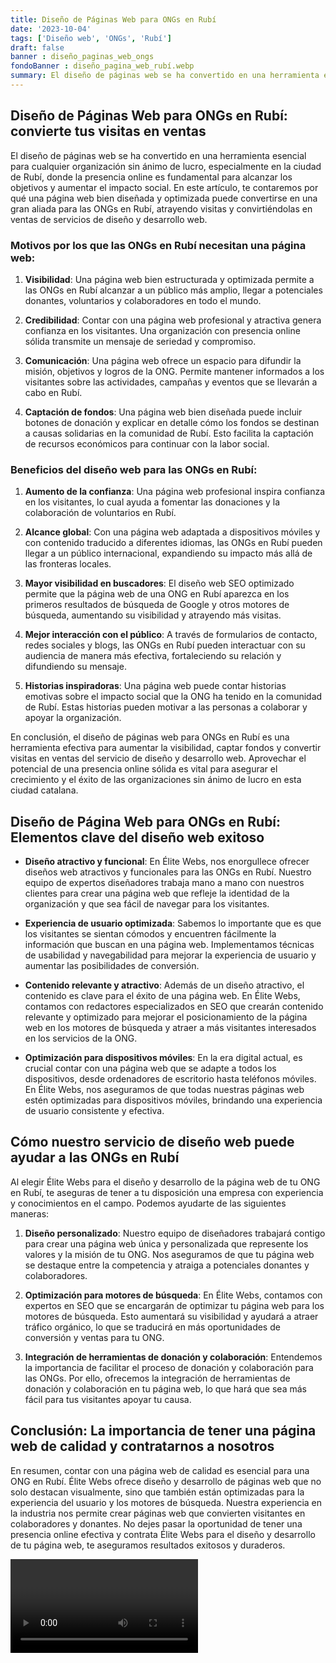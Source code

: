 ```yaml
---
title: Diseño de Páginas Web para ONGs en Rubí
date: '2023-10-04'
tags: ['Diseño web', 'ONGs', 'Rubí']
draft: false
banner : diseño_paginas_web_ongs
fondoBanner : diseño_pagina_web_rubí.webp
summary: El diseño de páginas web se ha convertido en una herramienta esencial para cualquier organización sin ánimo de lucro, especialmente en la ciudad de Rubí, donde la presencia online es fundamental para alcanzar los objetivos y aumentar el impacto social. En este artículo, te contaremos por qué una página web bien diseñada y optimizada puede convertirse en una gran aliada para las ONGs en Rubí, atrayendo visitas y convirtiéndolas en ventas de servicios de diseño y desarrollo web.
---
```


## Diseño de Páginas Web para ONGs en Rubí: convierte tus visitas en ventas

El diseño de páginas web se ha convertido en una herramienta esencial para cualquier organización sin ánimo de lucro, especialmente en la ciudad de Rubí, donde la presencia online es fundamental para alcanzar los objetivos y aumentar el impacto social. En este artículo, te contaremos por qué una página web bien diseñada y optimizada puede convertirse en una gran aliada para las ONGs en Rubí, atrayendo visitas y convirtiéndolas en ventas de servicios de diseño y desarrollo web.

### Motivos por los que las ONGs en Rubí necesitan una página web:

1. **Visibilidad**: Una página web bien estructurada y optimizada permite a las ONGs en Rubí alcanzar a un público más amplio, llegar a potenciales donantes, voluntarios y colaboradores en todo el mundo.

2. **Credibilidad**: Contar con una página web profesional y atractiva genera confianza en los visitantes. Una organización con presencia online sólida transmite un mensaje de seriedad y compromiso.

3. **Comunicación**: Una página web ofrece un espacio para difundir la misión, objetivos y logros de la ONG. Permite mantener informados a los visitantes sobre las actividades, campañas y eventos que se llevarán a cabo en Rubí.

4. **Captación de fondos**: Una página web bien diseñada puede incluir botones de donación y explicar en detalle cómo los fondos se destinan a causas solidarias en la comunidad de Rubí. Esto facilita la captación de recursos económicos para continuar con la labor social.

### Beneficios del diseño web para las ONGs en Rubí:

1. **Aumento de la confianza**: Una página web profesional inspira confianza en los visitantes, lo cual ayuda a fomentar las donaciones y la colaboración de voluntarios en Rubí.

2. **Alcance global**: Con una página web adaptada a dispositivos móviles y con contenido traducido a diferentes idiomas, las ONGs en Rubí pueden llegar a un público internacional, expandiendo su impacto más allá de las fronteras locales.

3. **Mayor visibilidad en buscadores**: El diseño web SEO optimizado permite que la página web de una ONG en Rubí aparezca en los primeros resultados de búsqueda de Google y otros motores de búsqueda, aumentando su visibilidad y atrayendo más visitas.

4. **Mejor interacción con el público**: A través de formularios de contacto, redes sociales y blogs, las ONGs en Rubí pueden interactuar con su audiencia de manera más efectiva, fortaleciendo su relación y difundiendo su mensaje.

5. **Historias inspiradoras**: Una página web puede contar historias emotivas sobre el impacto social que la ONG ha tenido en la comunidad de Rubí. Estas historias pueden motivar a las personas a colaborar y apoyar la organización.

En conclusión, el diseño de páginas web para ONGs en Rubí es una herramienta efectiva para aumentar la visibilidad, captar fondos y convertir visitas en ventas del servicio de diseño y desarrollo web. Aprovechar el potencial de una presencia online sólida es vital para asegurar el crecimiento y el éxito de las organizaciones sin ánimo de lucro en esta ciudad catalana.

<GifSeo />

<Cta />

## Diseño de Página Web para ONGs en Rubí: Elementos clave del diseño web exitoso

- **Diseño atractivo y funcional**: En Élite Webs, nos enorgullece ofrecer diseños web atractivos y funcionales para las ONGs en Rubí. Nuestro equipo de expertos diseñadores trabaja mano a mano con nuestros clientes para crear una página web que refleje la identidad de la organización y que sea fácil de navegar para los visitantes.

- **Experiencia de usuario optimizada**: Sabemos lo importante que es que los visitantes se sientan cómodos y encuentren fácilmente la información que buscan en una página web. Implementamos técnicas de usabilidad y navegabilidad para mejorar la experiencia de usuario y aumentar las posibilidades de conversión.

- **Contenido relevante y atractivo**: Además de un diseño atractivo, el contenido es clave para el éxito de una página web. En Élite Webs, contamos con redactores especializados en SEO que crearán contenido relevante y optimizado para mejorar el posicionamiento de la página web en los motores de búsqueda y atraer a más visitantes interesados en los servicios de la ONG.

- **Optimización para dispositivos móviles**: En la era digital actual, es crucial contar con una página web que se adapte a todos los dispositivos, desde ordenadores de escritorio hasta teléfonos móviles. En Élite Webs, nos aseguramos de que todas nuestras páginas web estén optimizadas para dispositivos móviles, brindando una experiencia de usuario consistente y efectiva.

## Cómo nuestro servicio de diseño web puede ayudar a las ONGs en Rubí

Al elegir Élite Webs para el diseño y desarrollo de la página web de tu ONG en Rubí, te aseguras de tener a tu disposición una empresa con experiencia y conocimientos en el campo. Podemos ayudarte de las siguientes maneras:

1. **Diseño personalizado**: Nuestro equipo de diseñadores trabajará contigo para crear una página web única y personalizada que represente los valores y la misión de tu ONG. Nos aseguramos de que tu página web se destaque entre la competencia y atraiga a potenciales donantes y colaboradores.

2. **Optimización para motores de búsqueda**: En Élite Webs, contamos con expertos en SEO que se encargarán de optimizar tu página web para los motores de búsqueda. Esto aumentará su visibilidad y ayudará a atraer tráfico orgánico, lo que se traducirá en más oportunidades de conversión y ventas para tu ONG.

3. **Integración de herramientas de donación y colaboración**: Entendemos la importancia de facilitar el proceso de donación y colaboración para las ONGs. Por ello, ofrecemos la integración de herramientas de donación y colaboración en tu página web, lo que hará que sea más fácil para tus visitantes apoyar tu causa.

## Conclusión: La importancia de tener una página web de calidad y contratarnos a nosotros

En resumen, contar con una página web de calidad es esencial para una ONG en Rubí. Élite Webs ofrece diseño y desarrollo de páginas web que no solo destacan visualmente, sino que también están optimizadas para la experiencia del usuario y los motores de búsqueda. Nuestra experiencia en la industria nos permite crear páginas web que convierten visitantes en colaboradores y donantes. No dejes pasar la oportunidad de tener una presencia online efectiva y contrata Élite Webs para el diseño y desarrollo de tu página web, te aseguramos resultados exitosos y duraderos.

<Video />

<CtaBot job='ONGs' city='Rubí'/>

<Gmaps query='Rubí+españa+maps' />